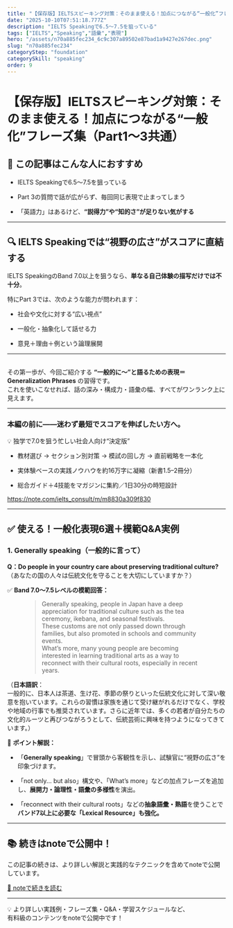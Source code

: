 ```yaml
---
title: "【保存版】IELTSスピーキング対策：そのまま使える！加点につながる“一般化”フレーズ集（Part1〜3共通）"
date: "2025-10-10T07:51:18.777Z"
description: "IELTS Speakingで6.5〜7.5を狙っている"
tags: ["IELTS","Speaking","語彙","表現"]
hero: "/assets/n70a885fec234_6c9c307a89502e87bad1a9427e267dec.png"
slug: "n70a885fec234"
categoryStep: "foundation"
categorySkill: "speaking"
order: 9
---
```




<h1>【保存版】IELTSスピーキング対策：そのまま使える！加点につながる“一般化”フレーズ集（Part1〜3共通）</h1>
<figure name="cb59ff5c-9928-44d3-94d0-8ce55ddbebf8"><OptimizedImage
  src="/assets/n70a885fec234_6c9c307a89502e87bad1a9427e267dec.png"
/><figcaption></figcaption></figure><h2 name="7e363a8c-e060-4b49-a97f-d319bf812a94" id="7e363a8c-e060-4b49-a97f-d319bf812a94">🎯 この記事はこんな人におすすめ</h2><ul name="9b41a41a-5af1-4701-85bb-09881fa525d2" id="9b41a41a-5af1-4701-85bb-09881fa525d2"><li><p name="672fb3bd-3512-4b33-ac82-8127c57ace68" id="672fb3bd-3512-4b33-ac82-8127c57ace68">IELTS Speakingで6.5〜7.5を狙っている</p></li><li><p name="e3417001-fe45-42e8-9305-91e79218e75e" id="e3417001-fe45-42e8-9305-91e79218e75e">Part 3の質問で話が広がらず、毎回同じ表現で止まってしまう</p></li><li><p name="101b7818-a1b6-4311-b953-4e0c7a19269f" id="101b7818-a1b6-4311-b953-4e0c7a19269f">「英語力」はあるけど、<strong>“説得力”や“知的さ”が足りない気がする</strong></p></li></ul><hr /><h2 name="09dc87ed-89ef-4c81-876a-b10a83659f71" id="09dc87ed-89ef-4c81-876a-b10a83659f71">🔍 IELTS Speakingでは“視野の広さ”がスコアに直結する</h2><figure name="05ae49a4-91d8-452b-a110-aa7625d09bd9" id="05ae49a4-91d8-452b-a110-aa7625d09bd9"><OptimizedImage
  src="/assets/n70a885fec234_1753276175-9o01N4QRd6YGqV7sPutEgBcw.png"
  width={620}
  height={351}
/><figcaption></figcaption></figure><p name="1c288d67-46b2-4fb8-a605-385d78e9f275" id="1c288d67-46b2-4fb8-a605-385d78e9f275">IELTS SpeakingのBand 7.0以上を狙うなら、<strong>単なる自己体験の描写だけでは不十分</strong>。</p><p name="6c89f706-f0a8-4230-a601-d1f45dfe31f2" id="6c89f706-f0a8-4230-a601-d1f45dfe31f2">特にPart 3では、次のような能力が問われます：</p><figure name="9ceb1b95-b11d-459e-b7cf-3af2526e2870" id="9ceb1b95-b11d-459e-b7cf-3af2526e2870"><OptimizedImage
  src="/assets/n70a885fec234_1753276229-UDAs6VWiLRbZY47tCXp89Nyz.png"
  width={620}
  height={349}
/><figcaption></figcaption></figure><ul name="f5e1712d-b470-4da3-9bef-0ad93272b1d0" id="f5e1712d-b470-4da3-9bef-0ad93272b1d0"><li><p name="5fa7e063-cc79-4824-bd56-aee7f703001c" id="5fa7e063-cc79-4824-bd56-aee7f703001c">社会や文化に対する“広い視点”</p></li><li><p name="7c79c5dd-f74a-4b59-bae1-6cbe184a8a30" id="7c79c5dd-f74a-4b59-bae1-6cbe184a8a30">一般化・抽象化して話せる力</p></li><li><p name="9dfeea70-5ea6-403f-b710-6dbbe441399a" id="9dfeea70-5ea6-403f-b710-6dbbe441399a">意見＋理由＋例という論理展開</p></li></ul><hr /><figure name="897a056e-df61-4d83-b3bd-a80b13ea612a" id="897a056e-df61-4d83-b3bd-a80b13ea612a"><OptimizedImage
  src="/assets/n70a885fec234_1753276261-rLXjUINQn5z71RoYeB8xf4gF.png"
  width={620}
  height={352}
/><figcaption></figcaption></figure><p name="0f0e134e-7f05-4a51-92f0-4c06d43ab1fc" id="0f0e134e-7f05-4a51-92f0-4c06d43ab1fc"><br />その第一歩が、今回ご紹介する <strong>“一般的に〜”と語るための表現＝Generalization Phrases</strong> の習得です。<br />これを使いこなせれば、話の深み・構成力・語彙の幅、すべてがワンランク上に見えます。</p><hr /><h3 name="8ae109c7-54c8-4e57-ac78-f2d52ac93b37" id="8ae109c7-54c8-4e57-ac78-f2d52ac93b37">本編の前に——迷わず最短でスコアを伸ばしたい方へ。</h3><p name="a7b1d2d4-95a2-4feb-9b88-36328a857e24" id="a7b1d2d4-95a2-4feb-9b88-36328a857e24">💡 独学で7.0を狙う忙しい社会人向け“決定版”</p><ul name="29d0d64c-91fd-46bb-b62c-27fac31991d5" id="29d0d64c-91fd-46bb-b62c-27fac31991d5"><li><p name="e495319e-7a60-4680-a6c2-18998ac005a9" id="e495319e-7a60-4680-a6c2-18998ac005a9">教材選び → セクション別対策 → 模試の回し方 → 直前戦略を一本化</p></li><li><p name="0d2cbf7a-4ce3-466a-89b3-bbc2b79fe6ae" id="0d2cbf7a-4ce3-466a-89b3-bbc2b79fe6ae">実体験ベースの実践ノウハウを約16万字に凝縮（新書1.5–2冊分）</p></li><li><p name="be793e33-fd54-4537-877b-9cdd8d7cfe49" id="be793e33-fd54-4537-877b-9cdd8d7cfe49">総合ガイド＋4技能をマガジンに集約／1日30分の時短設計</p></li></ul><p name="7c519b53-65b5-48df-bcd3-853c1dbb7623"><a href="https://note.com/ielts_consult/m/m8830a309f830">https://note.com/ielts_consult/m/m8830a309f830</a></p><hr /><h2 name="200b7209-0626-4494-b4b3-1b3660e78562" id="200b7209-0626-4494-b4b3-1b3660e78562">✅ 使える！一般化表現6選＋模範Q&amp;A実例</h2><h3 name="3b762310-8f59-464e-be0d-fec7d514510a" id="3b762310-8f59-464e-be0d-fec7d514510a">1. Generally speaking（一般的に言って）</h3><figure name="19b6d55d-97d0-41c0-8400-b514915dcbc5" id="19b6d55d-97d0-41c0-8400-b514915dcbc5"><OptimizedImage
  src="/assets/n70a885fec234_1753276285-0f9qMzW6I38dbkECQerixp54.png"
  width={620}
  height={349}
/><figcaption></figcaption></figure><p name="fa1d6fd7-1e7c-44c9-9386-10081666cefe" id="fa1d6fd7-1e7c-44c9-9386-10081666cefe"><strong>Q：Do people in your country care about preserving traditional culture?</strong><br />（あなたの国の人々は伝統文化を守ることを大切にしていますか？）</p><figure name="cf52fe5c-d629-4a10-8c0a-f28d1cda835e" id="cf52fe5c-d629-4a10-8c0a-f28d1cda835e"><OptimizedImage
  src="/assets/n70a885fec234_1753276309-bTPStHuInk63lvWCAFmOyD1j.png"
  width={620}
  height={351}
/><figcaption></figcaption></figure><p name="54d5b202-6cdb-4c50-b486-17234c66ccca" id="54d5b202-6cdb-4c50-b486-17234c66ccca">✅ <strong>Band 7.0〜7.5レベルの模範回答：</strong></p><figure name="2d752b5e-76bf-478f-a665-48ad9386d748" id="2d752b5e-76bf-478f-a665-48ad9386d748"><blockquote><p name="a5e9614d-9d14-42c3-a0e6-35b405b41e1d" id="a5e9614d-9d14-42c3-a0e6-35b405b41e1d">Generally speaking, people in Japan have a deep appreciation for traditional culture such as the tea ceremony, ikebana, and seasonal festivals.<br />These customs are not only passed down through families, but also promoted in schools and community events. <br />What’s more, many young people are becoming interested in learning traditional arts as a way to reconnect with their cultural roots, especially in recent years.</p></blockquote><figcaption></figcaption></figure><p name="567301ce-89bb-423d-b4ee-3501332bf6f6" id="567301ce-89bb-423d-b4ee-3501332bf6f6">（<strong>日本語訳</strong>：<br />一般的に、日本人は茶道、生け花、季節の祭りといった伝統文化に対して深い敬意を抱いています。これらの習慣は家族を通じて受け継がれるだけでなく、学校や地域の行事でも推奨されています。さらに近年では、多くの若者が自分たちの文化的ルーツと再びつながろうとして、伝統芸術に興味を持つようになってきています。）</p><p name="f910ea9b-ee46-4580-a0fc-2b07f511eb3b" id="f910ea9b-ee46-4580-a0fc-2b07f511eb3b">🧠 <strong>ポイント解説：</strong></p><ul name="ebb1f380-81cf-4c87-8492-5945b4df97e2" id="ebb1f380-81cf-4c87-8492-5945b4df97e2"><li><p name="54517fed-591a-4a14-bb2e-8df279edc920" id="54517fed-591a-4a14-bb2e-8df279edc920">「<strong>Generally speaking</strong>」で冒頭から客観性を示し、試験官に“視野の広さ”を印象づけます。</p></li><li><p name="8395a9cc-32a0-4a01-b7e9-9278fabaa47b" id="8395a9cc-32a0-4a01-b7e9-9278fabaa47b">「not only... but also」構文や、「What’s more」などの加点フレーズを追加し、<strong>展開力・論理性・語彙の多様性</strong>を演出。</p></li><li><p name="c0cf4b2c-46de-4f82-9de6-04c38f0c601b" id="c0cf4b2c-46de-4f82-9de6-04c38f0c601b">「reconnect with their cultural roots」などの<strong>抽象語彙・熟語</strong>を使うことで <strong>バンド7以上に必要な「Lexical Resource」も強化。</strong></p></li></ul><hr />
<h2>📚 続きはnoteで公開中！</h2>
<p>この記事の続きは、より詳しい解説と実践的なテクニックを含めてnoteで公開しています。</p>
<p>
<a href="https://note.com/ielts_consult/n/n70a885fec234" target="_blank" rel="noopener noreferrer">📖 noteで続きを読む</a>
</p>
<hr />
<p>
💡 より詳しい実践例・フレーズ集・Q&amp;A・学習スケジュールなど、<br />
有料級のコンテンツをnoteで公開中です！
</p>

